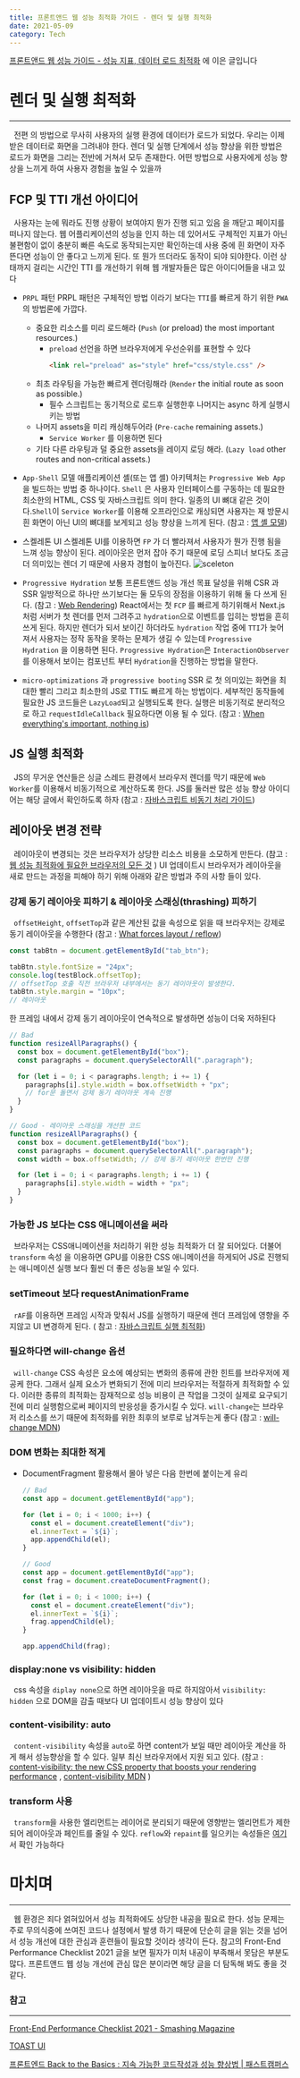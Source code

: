 ```yaml
---
title: 프론트앤드 웹 성능 최적화 가이드 - 렌더 및 실행 최적화
date: 2021-05-09
category: Tech
---
```


[프론트앤드 웹 성능 가이드 - 성능 지표, 데이터 로드 최적화](/frontend-web-performance-guide-1) 에 이은 글입니다

# 렌더 및 실행 최적화

---

&nbsp; 전편 의 방법으로 무사히 사용자의 실행 환경에 데이터가 로드가 되었다. 우리는 이제 받은 데이터로 화면을 그려내야 한다. 렌더 및 실행 단계에서 성능 향상을 위한 방법은 로드가 화면을 그리는 전반에 거쳐서 모두 존재한다. 어떤 방법으로 사용자에게 성능 향상을 느끼게 하여 사용자 경험을 높일 수 있을까

## FCP 및 TTI 개선 아이디어

&nbsp; 사용자는 눈에 뭐라도 진행 상황이 보여야지 뭔가 진행 되고 있음 을 깨닫고 페이지를 떠나지 않는다. 웹 어플리케이션의 성능을 인지 하는 데 있어서도 구체적인 지표가 아닌 불편함이 없이 충분히 빠른 속도로 동작되는지만 확인하는데 사용 중에 흰 화면이 자주 뜬다면 성능이 안 좋다고 느끼게 된다. 또 뭔가 뜨더라도 동작이 되야 되야한다. 이런 상태까지 걸리는 시간인 TTI 를 개선하기 위해 웹 개발자들은 많은 아이디어들을 내고 있다

- `PRPL` 패턴
  PRPL 패턴은 구체적인 방법 이라기 보다는 `TTI`를 빠르게 하기 위한 `PWA`의 방법론에 가깝다.
  - 중요한 리소스를 미리 로드해라 (`Push` (or preload) the most important resources.)
    - `preload` 선언을 하면 브라우저에게 우선순위를 표현할 수 있다
      ```html
      <link rel="preload" as="style" href="css/style.css" />
      ```
  - 최초 라우팅을 가능한 빠르게 렌더링해라 (`Render` the initial route as soon as possible.)
    - 필수 스크립트는 동기적으로 로드후 실행한후 나머지는 async 하게 실행시키는 방법
  - 나머지 assets을 미리 캐싱해두어라 (`Pre-cache` remaining assets.)
    - `Service Worker` 를 이용하면 된다
  - 기타 다른 라우팅과 덜 중요한 assets을 레이지 로딩 해라. (`Lazy load` other routes and non-critical assets.)
- `App-Shell` 모델
  애플리케이션 셸(또는 앱 셸) 아키텍처는 `Progressive Web App`을 빌드하는 방법 중 하나이다. `Shell` 은 사용자 인터페이스를 구동하는 데 필요한 최소한의 HTML, CSS 및 자바스크립트 의미 한다. 일종의 UI 뼈대 같은 것이다.`Shell`이 `Service Worker`를 이용해 오프라인으로 캐싱되면 사용자는 재 방문시 흰 화면이 아닌 UI의 뼈대를 보게되고 성능 향상을 느끼게 된다. (참고 : [앱 셸 모델](https://developers.google.com/web/fundamentals/architecture/app-shell?hl=ko))
- 스켈레톤 UI
  스켈레톤 UI를 이용하면 `FP` 가 더 빨라져서 사용자가 뭔가 진행 됨을 느껴 성능 향상이 된다. 레이아웃은 먼저 잡아 주기 때문에 로딩 스피너 보다도 조금 더 의미있는 렌더 기 때문에 사용자 경험이 높아진다.
  ![sceleton](./images/sceleton.png)
- `Progressive Hydration`
  보통 프론트앤드 성능 개선 목표 달성을 위해 CSR 과 SSR 일방적으로 하나만 쓰기보다는 둘 모두의 장점을 이용하기 위해 둘 다 쓰게 된다. (참고 : [Web Rendering](https://www.notion.so/Web-Rendering-3246a7055d124a088fd86e7399ac36e4))
  React에서는 첫 `FCP` 를 빠르게 하기위해서 Next.js 처럼 서버가 첫 렌더를 먼저 그려주고 `hydration`으로 이벤트를 입히는 방법을 흔히 쓰게 된다. 하지만 렌더가 되서 보이긴 하더라도 `hydration` 작업 중에 `TTI`가 늦어져서 사용자는 정작 동작을 못하는 문제가 생길 수 있는데 `Progressive Hydration` 을 이용하면 된다. `Progressive Hydration`은 `InteractionObserver`를 이용해서 보이는 컴포넌트 부터 `Hydration`을 진행하는 방법을 말한다.

- `micro-optimizations` 과 `progressive booting`
  SSR 로 첫 의미있는 화면을 최대한 빨리 그리고 최소한의 JS로 TTI도 빠르게 하는 방법이다. 세부적인 동작들에 필요한 JS 코드들은 `LazyLoad`되고 실행되도록 한다. 실행은 비동기적로 분리적으로 하고 `requestIdleCallback` 필요하다면 이용 될 수 있다. (참고 : [When everything's important, nothing is](https://aerotwist.com/blog/when-everything-is-important-nothing-is/))

## JS 실행 최적화

&nbsp; JS의 무거운 연산들은 싱글 스레드 환경에서 브라우저 렌더를 막기 때문에 `Web Worker`를 이용해서 비동기적으로 계산하도록 한다. JS를 둘러싼 많은 성능 향상 아이디어는 해당 글에서 확인하도록 하자 (참고 : [자바스크립트 비동기 처리 가이드](https://www.stevy.dev/6c7449e2-bafb-4a3c-a3ac-e7f4ffffffc1))

## 레이아웃 변경 전략

&nbsp; 레이아웃이 변경되는 것은 브라우저가 상당한 리소스 비용을 소모하게 만든다. (참고 : [웹 성능 최적화에 필요한 브라우저의 모든 것](https://tv.naver.com/v/4578425) ) UI 업데이트시 브라우저가 레이아웃을 새로 만드는 과정을 피해야 하기 위해 아래와 같은 방법과 주의 사항 들이 있다.

### 강제 동기 레이아웃 피하기 & 레이아웃 스래싱(thrashing) 피하기

&nbsp; `offsetHeight`, `offsetTop`과 같은 계산된 값을 속성으로 읽을 때 브라우저는 강제로 동기 레이아웃을 수행한다 (참고 : [What forces layout / reflow](https://gist.github.com/paulirish/5d52fb081b3570c81e3a))

```jsx
const tabBtn = document.getElementById("tab_btn");

tabBtn.style.fontSize = "24px";
console.log(testBlock.offsetTop);
// offsetTop 호출 직전 브라우저 내부에서는 동기 레이아웃이 발생한다.
tabBtn.style.margin = "10px";
// 레이아웃
```

한 프레임 내에서 강제 동기 레이아웃이 연속적으로 발생하면 성능이 더욱 저하된다

```jsx
// Bad
function resizeAllParagraphs() {
  const box = document.getElementById("box");
  const paragraphs = document.querySelectorAll(".paragraph");

  for (let i = 0; i < paragraphs.length; i += 1) {
    paragraphs[i].style.width = box.offsetWidth + "px";
    // for문 돌면서 강제 동기 레이아웃 계속 진행
  }
}

// Good - 레이아웃 스래싱을 개선한 코드
function resizeAllParagraphs() {
  const box = document.getElementById("box");
  const paragraphs = document.querySelectorAll(".paragraph");
  const width = box.offsetWidth; // 강제 동기 레이아웃 한번만 진행

  for (let i = 0; i < paragraphs.length; i += 1) {
    paragraphs[i].style.width = width + "px";
  }
}
```

### 가능한 JS 보다는 CSS 애니메이션을 써라

&nbsp; 브라우저는 CSS애니메이션을 처리하기 위한 성능 최적화가 더 잘 되어있다. 더불어 `transform` 속성 을 이용하면 GPU를 이용한 CSS 애니메이션을 하게되어 JS로 진행되는 애니메이션 실행 보다 훨씬 더 좋은 성능을 보일 수 있다.

### setTimeout 보다 requestAnimationFrame

&nbsp; `rAF`를 이용하면 프레임 시작과 맞춰서 JS를 실행하기 때문에 렌더 프레임에 영향을 주지않고 UI 변경하게 된다. ( 참고 : [자바스크립트 실행 최적화](https://developers.google.com/web/fundamentals/performance/rendering/optimize-javascript-execution))

### 필요하다면 will-change 옵션

&nbsp; `will-change` CSS 속성은 요소에 예상되는 변화의 종류에 관한 힌트를 브라우저에 제공케 한다. 그래서 실제 요소가 변화되기 전에 미리 브라우저는 적절하게 최적화할 수 있다. 이러한 종류의 최적화는 잠재적으로 성능 비용이 큰 작업을 그것이 실제로 요구되기 전에 미리 실행함으로써 페이지의 반응성을 증가시킬 수 있다. `will-change`는 브라우저 리소스를 쓰기 때문에 최적화를 위한 최후의 보루로 남겨두는게 좋다 (참고 : [will-change MDN](https://developer.mozilla.org/ko/docs/Web/CSS/will-change))

### DOM 변화는 최대한 적게

- DocumentFragment 활용해서 몰아 넣은 다음 한번에 붙이는게 유리

  ```jsx
  // Bad
  const app = document.getElementById("app");

  for (let i = 0; i < 1000; i++) {
    const el = document.createElement("div");
    el.innerText = `${i}`;
    app.appendChild(el);
  }

  // Good
  const app = document.getElementById("app");
  const frag = document.createDocumentFragment();

  for (let i = 0; i < 1000; i++) {
    const el = document.createElement("div");
    el.innerText = `${i}`;
    frag.appendChild(el);
  }

  app.appendChild(frag);
  ```

### display:none vs visibility: hidden

&nbsp; css 속성을 `diplay none`으로 하면 레이아웃을 따로 하지않아서 `visibility: hidden` 으로 DOM을 감출 때보다 UI 업데이트시 성능 향상이 있다

### content-visibility: auto

&nbsp; `content-visibility` 속성을 `auto`로 하면 content가 보일 때만 레이아웃 계산을 하게 해서 성능향상을 할 수 있다. 일부 최신 브라우저에서 지원 되고 있다. (참고 : [content-visibility: the new CSS property that boosts your rendering performance](https://wit.nts-corp.com/2020/09/11/6223) , [content-visibility MDN](https://developer.mozilla.org/en-US/docs/Web/CSS/content-visibility) )

### transform 사용

&nbsp; `transform`을 사용한 엘리먼트는 레이어로 분리되기 때문에 영향받는 엘리먼트가 제한되어 레이아웃과 페인트를 줄일 수 있다. `reflow`와 `repaint`를 일으키는 속성들은 [여기](https://csstriggers.com/)서 확인 가능하다

# 마치며

---

&nbsp; 웹 환경은 죄다 얽혀있어서 성능 최적화에도 상당한 내공을 필요로 한다. 성능 문제는 주로 무의식중에 쓰여진 코드나 설정에서 발생 하기 때문에 단순히 글을 읽는 것을 넘어서 성능 개선에 대한 관심과 훈련들이 필요할 것이라 생각이 든다. 참고의 Front-End Performance Checklist 2021 글을 보면 필자가 미처 내공이 부족해서 못담은 부분도 많다. 프론트앤드 웹 성능 개선에 관심 많은 분이라면 해당 글을 더 탐독해 봐도 좋을 것 같다.

### 참고

---

[Front-End Performance Checklist 2021 - Smashing Magazine](https://www.smashingmagazine.com/2021/01/front-end-performance-2021-free-pdf-checklist/?fbclid=IwAR3XT8pes4dchvONMa8fwnZKJYB3tsSfve_Sj2crOGbdxCNGmnCA03BXcro)

[TOAST UI](https://ui.toast.com/fe-guide/ko_PERFORMANCE)

[프론트엔드 Back to the Basics : 지속 가능한 코드작성과 성능 향상법 | 패스트캠퍼스](https://fastcampus.co.kr/dev_red_ktg)
